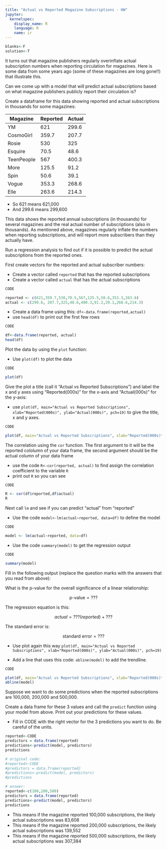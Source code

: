 ```yaml
---
title: "Actual vs Reported Magazine Subscriptions - HW"
jupyter:
  kernelspec:
    display_name: R
    language: R
    name: ir
---
```


```r
blanks<-F
solution<-T
```

It turns out that magazine publishers regularly overinflate actual subscription numbers when reporting circulation for magazines. Here is some data from some years ago (some of these magazines are long gone!!) that illustrate this.

Can we come up with a model that will predict actual subscriptions based on what magazine publishers publicly report their circulation is?

Create a dataframe for this data showing reported and actual subscriptions in thousands for some magazines:


| Magazine | Reported | Actual |
|------------|---------------------|-------------------|
| YM | 621 | 299.6 |
| CosmoGirl | 359.7 | 207.7 |
| Rosie | 530 | 325 |
| Esquire | 70.5 | 48.6 |
| TeenPeople | 567 | 400.3 |
| More | 125.5 | 91.2 |
| Spin | 50.6 | 39.1 |
| Vogue | 353.3 | 268.6 |
| Elle | 263.6 | 214.3 |

- So 621 means 621,000
- And 299.6 means 299,600

This data shows the reported annual subscriptions (in thousands) for several magazines and the real actual number of subscriptions (also in thousands). As mentioned above, magazines regularly inflate the numbers when reporting subscriptions, and will report more subscribers than they actually have. 

Run a regression analysis to find out if it is possible to predict the actual subscriptions from the reported ones.

First create vectors for the reported and actual subscriber numbers:

- Create a vector called `reported` that has the reported subscriptions
- Create a vector called `actual` that has the actual subscriptions

```r
CODE
```
```r
reported <- c(621,359.7,530,70.5,567,125.5,50.6,353.3,263.6)
actual <- c(299.6, 207.7,325,48.6,400.3,91.2,39.1,268.6,214.3)
```

- Create a data frame using this: `df<-data.frame(reported,actual)` 
- use `head(df)` to print out the first few rows 

```r
CODE
```
```r
df<-data.frame(reported, actual)
head(df)
```

Plot the data by using the `plot` function:

- Use `plot(df)` to plot the data

```r
CODE
```
```r
plot(df)
```

Give the plot a title (call it "Actual vs Reported Subscriptions") and label the x and y axes using "Reported(000s)" for the x-axis and "Actual(000s)" for the y-axis:


- use `plot(df, main="Actual vs Reported Subscriptions", xlab="Reported(000s)", ylab="Actual(000s)", pch=19)` to give the title, x and y axes. 

```r
CODE
```
```r
plot(df, main="Actual vs Reported Subscriptions", xlab="Reported(000s)", ylab="Actual(000s)", pch=19)
```

The correlation using the `cor` function. The first argument to it will be the reported cololumn of your data frame, the second argument should be the actual column of your data frame

- use the code `R<-cor(reported, actual)` to find assign the correlation coefficient to the variable `R`
- print out `R` so you can see 

```r
CODE
```
```r
R <- cor(df$reported,df$actual)
R
```

Next call `lm` and see if you can predict "actual" from "reported"

- Use the code `model<-lm(actual~reported, data=df)` to define the model

```r
CODE
```
```r
model <- lm(actual~reported, data=df)
```

- Use the code `summary(model)` to get the regression output

```r
CODE
```
```r
summary(model)
```

Fill in the following output (replace the question marks with the answers that you read from above):

What is the p-value for the overall significance of a linear relationship:

$$ \text{p-value} = ??? $$

The regression equation is this:

$$ actual = ???(reported) + ??? $$   
    
The standard error is:

$$ \text{standard error} = ???  $$ 

- Use plot again this way `plot(df, main="Actual vs Reported Subscriptions", xlab="Reported(000s)", ylab="Actual(000s)", pch=19)`

- Add a line that uses this code: `abline(model)` to add the trendline.

```r
CODE
```
```r
plot(df, main="Actual vs Reported Subscriptions", xlab="Reported(000s)", ylab="Actual(000s)", pch=19)
abline(model)
```

Suppose we want to do some predictions when the reported subscriptions are 
100,000, 200,000 and 500,000.

Create a data frame for these 3 values and call the `predict` function using your model from above. Print out your predictions for these values. 

- Fill in CODE with the right vector for the 3 predictions you want to do. Be careful of the units.

```r
reported<-CODE
predictors = data.frame(reported)
predictions<-predict(model, predictors)
predictions
```
```r
# original code:
#reported<-CODE
#predictors = data.frame(reported)
#predictions<-predict(model, predictors)
#predictions

# answer:
reported<-c(100,200,500)
predictors = data.frame(reported)
predictions<-predict(model, predictors)
predictions
```

- This means if the magazine reported 100,000 subscriptions, the likely actual subscriptions was 83,608
- This means if the magazine reported 200,000 subscriptions, the likely actual subscriptions was 139,552
- This means if the magazine reported 500,000 subscriptions, the likely actual subscriptions was 307,384
